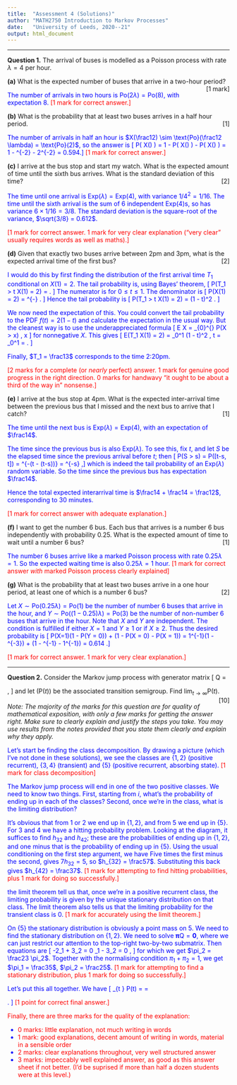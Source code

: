 ```yaml
---
title:  "Assessment 4 (Solutions)"
author: "MATH2750 Introduction to Markov Processes"
date:   "University of Leeds, 2020--21"
output: html_document 
---
```


***

**Question 1.** The arrival of buses is modelled as a Poisson process with rate $\lambda = 4$ per hour.

**(a)** What is the expected number of buses that arrive in a two-hour period?
[[1 mark]]{style="float:right"}


<span style="color: blue;">The number of arrivals in two hours is $\text{Po}(2\lambda) = \text{Po}(8)$, with expectation 8.</span>
<span style="color: red;">[1 mark for correct answer.]</span>


**(b)** What is the probability that at least two buses arrives in a half hour period.
[[1]]{style="float:right"}

<span style="color: blue;">The number of arrivals in half an hour is $X(\frac12) \sim \text{Po}(\frac12 \lambda) = \text{Po}(2)$, so the answer is
\[ \mathbb P\big( X(\tfrac12) \geq 2\big) = 1 - \mathbb P\big( X(\tfrac12) \geq 0\big) - \mathbb P\big( X(\tfrac12) \geq 1\big) = 1 - \mathrm{e}^{-2} - 2\mathrm{e}^{-2} = 0.594.\]
</span>
<span style="color: red;">[1 mark for correct answer.]</span>

**(c)** I arrive at the bus stop and start my watch. What is the expected amount
of time until the sixth bus arrives. What is the standard deviation of this
time? [[2]]{style="float:right"}

<span style="color: blue;">The time until one arrival is $\mathrm{Exp}(\lambda) = \mathrm{Exp}(4)$, with variance $1/4^2 = 1/16$. The time until the sixth arrival is the sum of 6 independent $\mathrm{Exp}(4)$s, so has variance $6 \times 1/16 = 3/8$. The standard deviation is the square-root of the variance, $\sqrt{3/8} = 0.612$.
</span>

<span style="color: red;">[1 mark for correct answer. 1 mark for very clear explanation ("very clear" usually requires words as well as maths).]</span>

**(d)** Given that exactly two buses arrive between 2pm and 3pm, what is the
expected arrival time of the first bus? [[2]]{style="float:right"}

<span style="color: blue;">I would do this by first finding the distribution of the first arrival time $T_1$ conditional on $X(1) = 2$. The tail probability is, using Bayes' theorem,
\[ \mathbb P\big(T_1 > t \mid X(1) = 2\big)
  = \frac{\mathbb P(T_1 > t) \mathbb P(X(1) = 2 \mid T_1 > t)}{\mathbb P(X(1) = 2)} . \]
The numerator is
\begin{align*}
  \mathbb P(T_1 > t) \mathbb P\big(X(1) = 2 \mid T_1 > t\big)
  &= \mathrm{e}^{-\lambda t} \times \mathbb P\big( \text{two arrivals in }[t, 1] \big) \\
  &= \mathrm{e}^{-\lambda t} \times \mathrm{e}^{-\lambda (1 - t)} \frac{(\lambda(1-t))^2}{2} \\
  &= \mathrm{e}^{-\lambda} \frac{\lambda^2}{2} (1 - t)^2 ,
\end{align*}
for $0 \leq t \leq 1$.
The denominator is
\[ \mathbb P\big(X(1) = 2\big) = \mathrm{e}^{-\lambda} \frac{\lambda^2}{2} . \]
Hence the tail probability is 
\[ \mathbb P\big(T_1 > t \mid X(1) = 2\big) = (1 - t)^2 . \]</span>

<span style="color: blue;">We now need the expectation of this. You could convert the tail probability to the PDF $f(t) = 2(1-t)$ and calculate the expectation in the usual way. But the cleanest way is to use the underappreciated formula
\[ \mathbb E X = \int_{0}^{\infty} \mathbb P(X > x) \, \mathrm{d}x  \]
for nonnegative $X$. This gives
\[ \mathbb E\big(T_1 \mid X(1) = 2\big) = \int_0^1 (1 - t)^2 \, \mathrm{d}t = \bigg[ -\tfrac13(1-t)^3\bigg]_0^1 = \tfrac13 . \]</span>

<span style="color: blue;">Finally, $T_1 = \frac13$ corresponds to the time 2:20pm.</span>

<span style="color: red;">[2 marks for a complete (or *nearly* perfect) answer. 1 mark for genuine good progress in the right direction. 0 marks for handwavy "it ought to be about a third of the way in" nonsense.]</span>




**(e)** I arrive at the bus stop at 4pm. What is the expected inter-arrival time
between the previous bus that I missed and the next bus to arrive that I
catch? [[1]]{style="float:right"}

<span style="color: blue;">The time until the next bus is $\mathrm{Exp}(\lambda) = \mathrm{Exp}(4)$, with an expectation of $\frac14$.</span>

<span style="color: blue;">The time since the previous bus is also $\mathrm{Exp}(\lambda)$. To see this, fix $t$, and let $S$ be the elapsed time since the previous arrival before $t$; then
\[ \mathbb P(S > s) = \mathbb P(\text{no arrival in }[t-s, t]) = \mathrm{e}^{-\lambda(t - (t-s))} =  \mathrm{e}^{-\lambda s} ,\]
which is indeed the tail probability of an $\mathrm{Exp}(\lambda)$ random variable. So the time since the previous bus has expectation $\frac14$.</span>

<span style="color: blue;">Hence the total expected interarrival time is $\frac14 + \frac14 = \frac12$, corresponding to 30 minutes.</span>

<span style="color: red;">[1 mark for correct answer with adequate explanation.]</span>

**(f)** I want to get the number 6 bus. Each bus that arrives is a number 6 bus
independently with probability 0.25. What is the expected amount of time
to wait until a number 6 bus? [[1]]{style="float:right"}

<span style="color: blue;">The number 6 buses arrive like a marked Poisson process with rate $0.25\lambda = 1$. So the expected waiting time is also $0.25\lambda = 1$ hour.</span> <span style="color: red;">[1 mark for correct answer *with* marked Poisson process clearly explained]</span>

**(g)** What is the probability that at least two buses arrive in a one hour period, at least one of which is a number 6 bus? [[2]]{style="float:right"}

<span style="color: blue;">Let $X \sim \text{Po}(0.25\lambda) = \text{Po}(1)$ be the number of number 6 buses that arrive in the hour, and $Y \sim \text{Po}((1-0.25)\lambda) = \text{Po}(3)$ be the number of non-number 6 buses that arrive in the hour. Note that $X$ and $Y$ are independent.  The condition is fulfilled if either $X = 1$ and $Y \geq 1$ or if $X \geq 2$. Thus the desired probability is
\[ \mathbb P(X=1)\big(1 - \mathbb P(Y = 0)\big) + \big(1 - \mathbb P(X = 0) - \mathbb P(X = 1)\big)
  = 1\mathrm{e}^{-1}(1 - \mathrm{e}^{-3}) + (1 - \mathrm{e}^{-1} - 1\mathrm{e}^{-1}) = 0.614 .\] </span>
  
<span style="color: red;">[1 mark for correct answer. 1 mark for very clear explanation.]</span>

***

**Question 2.** Consider the Markov jump process with generator matrix
\[ \mathsf Q = \begin{pmatrix}
-2 &  2 &  0 &  0 &  0 \\
 3 & -3 &  0 &  0 &  0 \\
 0 &  1 & -2 &  1 &  0 \\
 0 &  0 &  3 & -5 &  2 \\
 0 & 0 & 0 & 0 & 0
\end{pmatrix} , \]
and let $(\mathsf P(t))$ be the associated transition semigroup. Find $\lim_{t \to \infty} \mathsf P(t)$.  [[10]]{style="float:right"}

*Note: The majority of the marks for this question are for quality of mathematical exposition, with only a few marks for getting the answer right. Make sure to clearly explain and justify the steps you take. You may use results from the notes provided that you state them clearly and explain why they apply.*

<span style="color: blue;">Let's start be finding the class decomposition. By drawing a picture (which I've not done in these solutions), we see the classes are $\{1,2\}$ (positive recurrent), $\{3, 4\}$ (transient) and $\{5\}$ (positive recurrent, absorbing state).</span> <span style="color: red;">[1 mark for class decomposition]</span>

<span style="color: blue;">The Markov jump process will end in one of the two positive classes. We need to know two things. First, starting from $i$, what's the probability of ending up in each of the classes? Second, once we're in the class, what is the limiting distribution?</span>

<span style="color: blue;">It's obvious that from 1 or 2 we end up in $\{1,2\}$, and from 5 we end up in $\{5\}$. For 3 and 4 we have a hitting probability problem. Looking at the diagram, it suffices to find $h_{32}$ and $h_{42}$; these are the probabilities of ending up in $\{1,2\}$, and one minus that is the probability of ending up in  $\{5\}$. Using the usual conditioning on the first step argument, we have
\begin{align*}
h_{32} &= \tfrac12 h_{22} + \tfrac12 h_{42} & 2h_{32} - \phantom{5}h_{42} &= 1 \\
h_{42} &= \tfrac35 h_{32} + \tfrac25 h_{52} & 3h_{32} - 5h_{42} &= 0 .
\end{align*}
Five times the first minus the second, gives $7h_{32} = 5$, so $h_{32} = \frac57$. Substituting this back gives $h_{42} = \frac37$.</span> <span style="color: red;">[1 mark for attempting to find hitting probabilities, plus 1 mark for doing so successfully.]</span>

<span style="color: blue;">the limit theorem tell us that, once we're in a positive recurrent class, the limiting probability is given by the unique stationary distribution on that class. The limit theorem also tells us that the limiting probability for the transient class is 0.</span> <span style="color: red;">[1 mark for accurately using the limit theorem.]</span>

<span style="color: blue;">On $\{5\}$ the stationary distribution is obviously a point mass on 5. We need to find the stationary distribution on $\{1,2\}$. We need to solve $\boldsymbol\pi \mathsf Q = \mathbf 0$, where we can just restrict our attention to the top-right two-by-two submatrix. Then equations are
\[ -2\pi_1 + 3\pi_2 = 0 \qquad 2\pi_1 - 3\pi_2 = 0 , \]
for which we get $\pi_2 = \frac23 \pi_2$. Together with the normalising condition $\pi_1 + \pi_2 = 1$, we get $\pi_1 = \frac35$, $\pi_2 = \frac25$.</span> <span style="color: red;">[1 mark for attempting to find a stationary distribution, plus 1 mark for doing so successfully.]</span>

<span style="color: blue;">Let's put this all together. We have
\[ \lim_{t \to \infty} \mathsf P(t) =
\begin{pmatrix} \pi_1 & \pi_2 & 0 & 0 & 0 \\
\pi_1 & \pi_2 & 0 & 0 & 0 \\
h_{32}\pi_1 & h_{32} \pi_2 & 0 & 0 & 1-h_{32} \\
h_{42}\pi_1 & h_{42} \pi_2 & 0 & 0 & 1-h_{42} \\
0 & 0 & 0 & 0 & 1 \end{pmatrix} = 
\begin{pmatrix} \frac35 & \frac25 & 0 & 0 & 0 \\
\frac35 & \frac25 & 0 & 0 & 0 \\
\frac37 & \frac27 & 0 & 0 & \frac27 \\
\frac{9}{35} & \frac{6}{35} & 0 & 0 & \frac{5}{7} \\
0 & 0 & 0 & 0 & 1 \end{pmatrix} . \]
</span> <span style="color: red;">[1 point for correct final answer.]</span>

<span style="color: red;">Finally, there are three marks for the quality of the explanation:</span>


* <span style="color: red;">0 marks: little explanation, not much writing in words</span>
* <span style="color: red;">1 mark: good explanations, decent amount of writing in words, material in a sensible order</span>
* <span style="color: red;">2 marks: clear explanations throughout, very well structured answer</span>
* <span style="color: red;">3 marks: impeccably well explained answer, as good as this answer sheet if not better. (I'd be suprised if more than half a dozen students were at this level.)</span>
</span>
